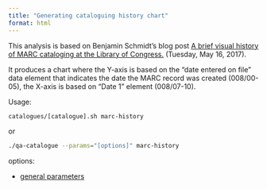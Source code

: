 ```yaml
---
title: "Generating cataloguing history chart"
format: html
---
```


This analysis is based on Benjamin Schmidt's blog post [A brief visual history
of MARC cataloging at the Library of Congress.](http://sappingattention.blogspot.com/2017/05/a-brief-visual-history-of-marc.html) (Tuesday, May 16, 2017).

It produces a chart where the Y-axis is based on the "date entered on file"
data element that indicates the date the MARC record was created (008/00-05),
the X-axis is based on "Date 1" element (008/07-10).

Usage:
```bash
catalogues/[catalogue].sh marc-history
```
or
```bash
./qa-catalogue --params="[options]" marc-history
```

options:

* [general parameters](#general-parameters)
